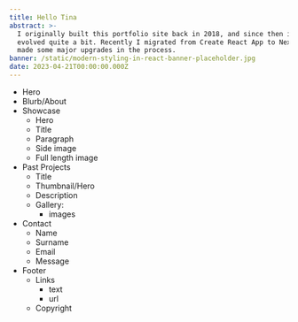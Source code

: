 ```yaml
---
title: Hello Tina
abstract: >-
  I originally built this portfolio site back in 2018, and since then it's
  evolved quite a bit. Recently I migrated from Create React App to Next.js and
  made some major upgrades in the process.
banner: /static/modern-styling-in-react-banner-placeholder.jpg
date: 2023-04-21T00:00:00.000Z
---
```


* Hero
* Blurb/About
* Showcase
  * Hero
  * Title
  * Paragraph
  * Side image
  * Full length image
* Past Projects
  * Title
  * Thumbnail/Hero
  * Description
  * Gallery:
    * images
* Contact
  * Name
  * Surname
  * Email
  * Message
* Footer
  * Links
    * text
    * url
  * Copyright
